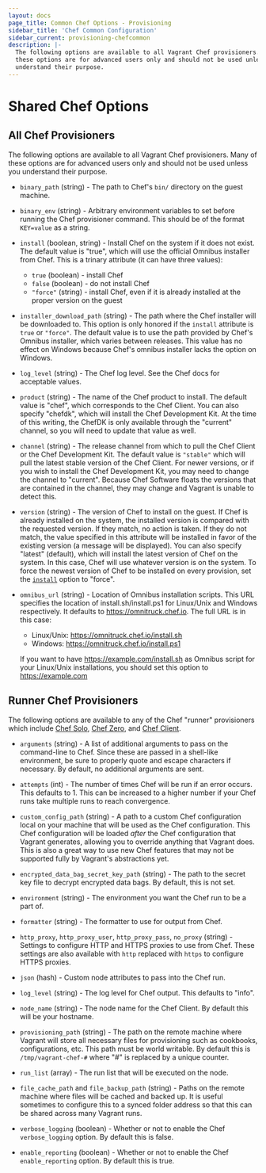 ```yaml
---
layout: docs
page_title: Common Chef Options - Provisioning
sidebar_title: 'Chef Common Configuration'
sidebar_current: provisioning-chefcommon
description: |-
  The following options are available to all Vagrant Chef provisioners. Many of
  these options are for advanced users only and should not be used unless you
  understand their purpose.
---
```


# Shared Chef Options

## All Chef Provisioners

The following options are available to all Vagrant Chef provisioners. Many of
these options are for advanced users only and should not be used unless you
understand their purpose.

- `binary_path` (string) - The path to Chef's `bin/` directory on the guest
  machine.

- `binary_env` (string) - Arbitrary environment variables to set before running
  the Chef provisioner command. This should be of the format `KEY=value` as a
  string.

- `install` (boolean, string) - Install Chef on the system if it does not exist.
  The default value is "true", which will use the official Omnibus installer
  from Chef. This is a trinary attribute (it can have three values):

  - `true` (boolean) - install Chef
  - `false` (boolean) - do not install Chef
  - `"force"` (string) - install Chef, even if it is already installed at the
    proper version on the guest

- `installer_download_path` (string) - The path where the Chef installer will be
  downloaded to. This option is only honored if the `install` attribute is
  `true` or `"force"`. The default value is to use the path provided by Chef's
  Omnibus installer, which varies between releases. This value has no effect on
  Windows because Chef's omnibus installer lacks the option on Windows.

- `log_level` (string) - The Chef log level. See the Chef docs for acceptable
  values.

- `product` (string) - The name of the Chef product to install. The default
  value is "chef", which corresponds to the Chef Client. You can also specify
  "chefdk", which will install the Chef Development Kit. At the time of this
  writing, the ChefDK is only available through the "current" channel, so you
  will need to update that value as well.

- `channel` (string) - The release channel from which to pull the Chef Client
  or the Chef Development Kit. The default value is `"stable"` which will pull
  the latest stable version of the Chef Client. For newer versions, or if you
  wish to install the Chef Development Kit, you may need to change the channel
  to "current". Because Chef Software floats the versions that are contained in
  the channel, they may change and Vagrant is unable to detect this.

- `version` (string) - The version of Chef to install on the guest. If Chef is
  already installed on the system, the installed version is compared with the
  requested version. If they match, no action is taken. If they do not match,
  the value specified in this attribute will be installed in favor of the
  existing version (a message will be displayed).
  You can also specify "latest" (default), which will install the latest
  version of Chef on the system. In this case, Chef will use whatever
  version is on the system. To force the newest version of Chef to be
  installed on every provision, set the [`install`](#install) option to "force".

- `omnibus_url` (string) - Location of Omnibus installation scripts.
  This URL specifies the location of install.sh/install.ps1 for
  Linux/Unix and Windows respectively.
  It defaults to https://omnitruck.chef.io. The full URL is in this case:

  - Linux/Unix: https://omnitruck.chef.io/install.sh
  - Windows: https://omnitruck.chef.io/install.ps1

  If you want to have https://example.com/install.sh as Omnibus script
  for your Linux/Unix installations, you should set this option to
  https://example.com

## Runner Chef Provisioners

The following options are available to any of the Chef "runner" provisioners
which include [Chef Solo](/docs/provisioning/chef_solo.html), [Chef Zero](/docs/provisioning/chef_zero.html), and [Chef Client](/docs/provisioning/chef_client.html).

- `arguments` (string) - A list of additional arguments to pass on the
  command-line to Chef. Since these are passed in a shell-like environment,
  be sure to properly quote and escape characters if necessary. By default,
  no additional arguments are sent.

- `attempts` (int) - The number of times Chef will be run if an error occurs.
  This defaults to 1. This can be increased to a higher number if your Chef
  runs take multiple runs to reach convergence.

- `custom_config_path` (string) - A path to a custom Chef configuration local
  on your machine that will be used as the Chef configuration. This Chef
  configuration will be loaded _after_ the Chef configuration that Vagrant
  generates, allowing you to override anything that Vagrant does. This is
  also a great way to use new Chef features that may not be supported fully
  by Vagrant's abstractions yet.

- `encrypted_data_bag_secret_key_path` (string) - The path to the secret key
  file to decrypt encrypted data bags. By default, this is not set.

- `environment` (string) - The environment you want the Chef run to be
  a part of.

- `formatter` (string) - The formatter to use for output from Chef.

- `http_proxy`, `http_proxy_user`, `http_proxy_pass`, `no_proxy` (string) - Settings
  to configure HTTP and HTTPS proxies to use from Chef. These settings are
  also available with `http` replaced with `https` to configure HTTPS proxies.

- `json` (hash) - Custom node attributes to pass into the Chef run.

- `log_level` (string) - The log level for Chef output. This defaults to
  "info".

- `node_name` (string) - The node name for the Chef Client. By default this
  will be your hostname.

- `provisioning_path` (string) - The path on the remote machine where Vagrant
  will store all necessary files for provisioning such as cookbooks, configurations,
  etc. This path must be world writable. By default this is
  `/tmp/vagrant-chef-#` where "#" is replaced by a unique counter.

- `run_list` (array) - The run list that will be executed on the node.

- `file_cache_path` and `file_backup_path` (string) - Paths on the remote
  machine where files will be cached and backed up. It is useful sometimes
  to configure this to a synced folder address so that this can be shared
  across many Vagrant runs.

- `verbose_logging` (boolean) - Whether or not to enable the Chef
  `verbose_logging` option. By default this is false.

- `enable_reporting` (boolean) - Whether or not to enable the Chef
  `enable_reporting` option. By default this is true.
